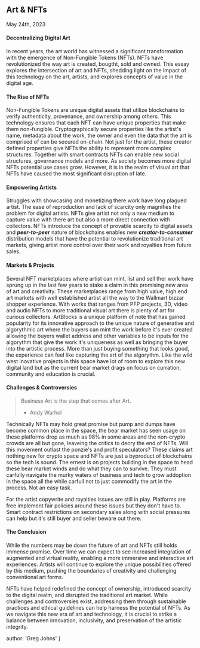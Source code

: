 
## Art & NFTs
<time>May 24th, 2023</time>

#### Decentralizing Digital Art 
In recent years, the art world has witnessed a significant transformation with the emergence of Non-Fungible Tokens (NFTs). NFTs have revolutionized the way art is created, bougtht, sold and owned. This essay explores the intersection of art and NFTs, shedding light on the impact of this technology on the art, artists, and explores concepts of value in the digital age.

#### The Rise of NFTs
Non-Fungible Tokens are unique digital assets that utilize blockchains to verify authenticity, provenance, and ownership among others. This technology ensures that each NFT can have unique properties that make them non-fungible. Cryptographically secure properties like the artist's name, metadata about the work, the owner and even the data that the art is comprised of can be secured on-chain. Not just for the artist, these creator defined properties give NFTs the ability to represent more complex structures. Together with smart contracts NFTs can enable new social structures, governance models and more. As society becomes more digital NFTs potential use cases grow. However, it is in the realm of visual art that NFTs have caused the most significant disruption of late.

#### Empowering Artists
Struggles with showcasing and monetizing there work have long plagued artist. The ease of reproduction and lack of scarcity only magnifies the problem for digital artists. NFTs give artist not only a new medium to capture value with there art but also a more direct connection with collectors. NFTs introduce the concept of provable scarcity to digital assets and ***peer-to-peer*** nature of blockchains enables new ***creator-to-consumer*** distribution models that have the potential to revolutionize traditional art markets, giving artist more control over their work and royalties from future sales.

#### Markets & Projects
Several NFT marketplaces where artist can mint, list and sell ther work have sprung up in the last few years to stake a claim in this promising new area of art and creativity. These marketplaces range from high value, high end art markets with well established artist all the way to the Wallmart bizzar shopper experience. With works that ranges from PFP projects, 3D, video and audio NFTs to more traditional visual art there is plenty of art for curious collectors. ArtBlocks is a unique platform of note that has gained popularity for its innovative approach to the unique nature of generative and algorythmic art where the buyers can mint the work before it's ever created allowing the buyers wallet address and other variables to be inputs for the algorythm that give the work it's uniqueness as well as bringing the buyer into the artistic process. More than just buying something that looks good, the experience can feel like capturing the art of the algorythm. Like the wild west inovative projects in this space have lot of room to explore this new digital land but as the current bear market drags on focus on curration, community and education is crucial.

#### Challenges & Controversies
> Business Art is the step that comes after Art.
> - Andy Warhol

Technically NFTs may hold great promise but pump and dumps have become common place in the space, the bear market has seen usage on these platforms drop as much as 98% in some areas and the non-crypto crowds are all but gone, leaveing the critics to decry the end of NFTs. Will this movement outlast the ponzie's and profit speculators? These claims art nothing new for crypto space and NFTs are just a byproduct of blockchains so the tech is sound. The ernest is on projects building in the space to head these bear market winds and do what they can to survive. They must carfully navigate the murky waters of business and tech to grow addoption in the space all the while carfull not to just commodify the art in the process. Not an easy task.

For the artist copywrite and royalties issues are still in play. Platforms are free implement fair policies around these issues but they don't have to. Smart contract restrictions on secondary sales along with social pressures can help but it's still buyer and seller beware out there.

#### The Conclusion
While the numbers may be down the future of art and NFTs still holds immense promise. Over time we can expect to see increased integration of augmented and virtual reality, enabling a more immersive and interactive art experiences. Artists will continue to explore the unique possibilities offered by this medium, pushing the boundaries of creativity and challenging conventional art forms.

NFTs have helped redefined the concept of ownership, introduced scarcity to the digital realm, and disrupted the traditional art market. While challenges and controversies exist, addressing them through sustainable practices and ethical guidelines can help harness the potential of NFTs. As we navigate this new era of art and technology, it is crucial to strike a balance between innovation, inclusivity, and preservation of the artistic integrity.

  author: 'Greg Johns'
}

